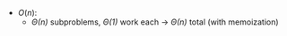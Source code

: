 - $O(n)$:
    - *$\Theta(n)$* subproblems, *$\Theta(1)$* work each → *$\Theta(n)$* total (with memoization)